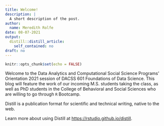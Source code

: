 ```yaml
---
title: Welcome!
description: |
  A short description of the post.
author:
  name: Meredith Rolfe
date: 08-07-2021
output:
  distill::distill_article:
    self_contained: no
draft: no
---
```



```r
knitr::opts_chunk$set(echo = FALSE)
```

Welcome to the Data Analytics and Computational Social Science Programs' Orientation 2021 session of DACSS 601 Foundations of Data Science. This blog will feature the work of our incoming M.S. students taking the class, as well as PhD students in the College of Behavioral and Social Sciences who are willing to go through `R` Bootcamp.

Distill is a publication format for scientific and technical writing, native to the web.

Learn more about using Distill at <https://rstudio.github.io/distill>.


